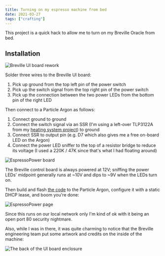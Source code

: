 ```yaml
---
title: Turning on my espresso machine from bed
date: 2021-03-27
tags: ["crafting"]
---
```


This project is a quick hack to allow me to turn on my Breville Oracle from bed.

## Installation

![Breville UI board rework](images/brevilleUIBoard.jpg "Wires attached to UI board")

Solder three wires to the Breville UI board:

1. Pick up ground from the top left pin of the power switch
2. Pick up the switch signal from the top right pin of the power switch
3. Pick up the connection between the two power LEDs from the bottom pin of the right LED

Then connect to a Particle Argon as follows:

1. Connect ground to ground
2. Connect the switch signal via an SSR (I'm using a left-over TLP3122A from my [heating system project](https://www.grumpycorp.com/posts/warm-and-fuzzy/thermostat-design/)) to ground
3. Connect SSR to output pin (e.g. D7 which also gives me a free on-board LED on the Argon)
4. Connect the power LED sniffer to the top of a resistor bridge to reduce its voltage (I used a 220K / 47K since that's what I had floating around)

![EspressoPower board](images/espressoPowerBoard.jpg "Espresso Power board")

The Breville control board is always powered at 12V; sniffing the power LEDs' midpoint generally runs at ~10V
and dips to ~9V when the LEDs turn on.

Then build and flash [the code](https://github.com/rgiese/espresso-power/src/espresso-power.ino) to the Particle Argon,
configure it with a static DHCP lease, and boom you're done:

<div className="center w-10-m w-50-ns">

![EspressoPower page](images/espressoPowerPage.jpg "Espresso Power page")

</div>

Since this runs on our local network only I'm kind of ok with it being an open port 80 security nightmare.

Also, while I was in there, it was quite charming to notice that the Breville engineering team put some artwork and credits
on the inside of the machine:

![](images/brevilleCredits.jpg "The back of the UI board enclosure")
